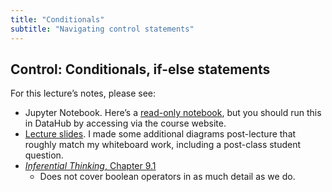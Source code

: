 ```yaml
---
title: "Conditionals"
subtitle: "Navigating control statements"
---
```


## Control: Conditionals, if-else statements

For this lecture's notes, please see:

* Jupyter Notebook. Here's a [read-only notebook](https://github.com/data-6-berkeley/materials-fa25/blob/main/lec/lec14/lec14.ipynb), but you should run this in DataHub by accessing via the course website.
* [Lecture slides](https://docs.google.com/presentation/d/1cnDJYiyBhDXneXYv7MT3qUnAPapOC506sh2e8FvCp8M/edit?usp=drive_link). I made some additional diagrams post-lecture that roughly match my whiteboard work, including a post-class student question.
* [_Inferential Thinking_, Chapter 9.1](https://inferentialthinking.com/chapters/09/1/Conditional_Statements.html)
    * Does not cover boolean operators in as much detail as we do.
